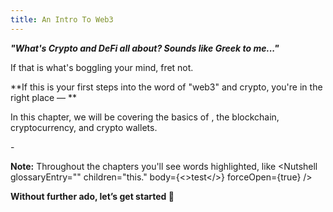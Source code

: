 ```yaml
---
title: An Intro To Web3
---
```


***"What's Crypto and DeFi all about? Sounds like Greek to me..."***

If that is what's boggling your mind, fret not.

\*\*If this is your first steps into the word of "web3" and crypto, you're in the right place — \*\*

In this chapter, we will be covering the basics of <Nutshell children="web3" glossaryEntry="content/glossary/web3.mdx" />, the blockchain, cryptocurrency, and crypto wallets.

\-

**Note:** Throughout the chapters you'll see words highlighted, like <Nutshell glossaryEntry="" children="this." body={<>test</>} forceOpen={true} />&#x20;

**Without further ado, let’s get started 🚀**
